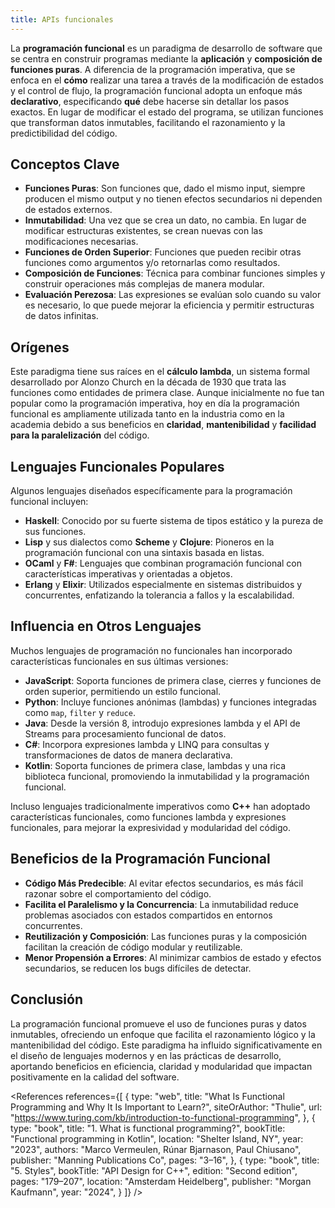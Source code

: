 ```yaml
---
title: APIs funcionales
---
```


<ReadingTime />

La **programación funcional** es un paradigma de desarrollo de software que se centra en construir programas mediante la **aplicación** y **composición de funciones puras**. A diferencia de la programación imperativa, que se enfoca en el **cómo** realizar una tarea a través de la modificación de estados y el control de flujo, la programación funcional adopta un enfoque más **declarativo**, especificando **qué** debe hacerse sin detallar los pasos exactos. En lugar de modificar el estado del programa, se utilizan funciones que transforman datos inmutables, facilitando el razonamiento y la predictibilidad del código.

## Conceptos Clave

- **Funciones Puras**: Son funciones que, dado el mismo input, siempre producen el mismo output y no tienen efectos secundarios ni dependen de estados externos.
- **Inmutabilidad**: Una vez que se crea un dato, no cambia. En lugar de modificar estructuras existentes, se crean nuevas con las modificaciones necesarias.
- **Funciones de Orden Superior**: Funciones que pueden recibir otras funciones como argumentos y/o retornarlas como resultados.
- **Composición de Funciones**: Técnica para combinar funciones simples y construir operaciones más complejas de manera modular.
- **Evaluación Perezosa**: Las expresiones se evalúan solo cuando su valor es necesario, lo que puede mejorar la eficiencia y permitir estructuras de datos infinitas.

## Orígenes

Este paradigma tiene sus raíces en el **cálculo lambda**, un sistema formal desarrollado por Alonzo Church en la década de 1930 que trata las funciones como entidades de primera clase. Aunque inicialmente no fue tan popular como la programación imperativa, hoy en día la programación funcional es ampliamente utilizada tanto en la industria como en la academia debido a sus beneficios en **claridad**, **mantenibilidad** y **facilidad para la paralelización** del código.

## Lenguajes Funcionales Populares

Algunos lenguajes diseñados específicamente para la programación funcional incluyen:

- **Haskell**: Conocido por su fuerte sistema de tipos estático y la pureza de sus funciones.
- **Lisp** y sus dialectos como **Scheme** y **Clojure**: Pioneros en la programación funcional con una sintaxis basada en listas.
- **OCaml** y **F#**: Lenguajes que combinan programación funcional con características imperativas y orientadas a objetos.
- **Erlang** y **Elixir**: Utilizados especialmente en sistemas distribuidos y concurrentes, enfatizando la tolerancia a fallos y la escalabilidad.

## Influencia en Otros Lenguajes

Muchos lenguajes de programación no funcionales han incorporado características funcionales en sus últimas versiones:

- **JavaScript**: Soporta funciones de primera clase, cierres y funciones de orden superior, permitiendo un estilo funcional.
- **Python**: Incluye funciones anónimas (lambdas) y funciones integradas como `map`, `filter` y `reduce`.
- **Java**: Desde la versión 8, introdujo expresiones lambda y el API de Streams para procesamiento funcional de datos.
- **C#**: Incorpora expresiones lambda y LINQ para consultas y transformaciones de datos de manera declarativa.
- **Kotlin**: Soporta funciones de primera clase, lambdas y una rica biblioteca funcional, promoviendo la inmutabilidad y la programación funcional.

Incluso lenguajes tradicionalmente imperativos como **C++** han adoptado características funcionales, como funciones lambda y expresiones funcionales, para mejorar la expresividad y modularidad del código.

## Beneficios de la Programación Funcional

- **Código Más Predecible**: Al evitar efectos secundarios, es más fácil razonar sobre el comportamiento del código.
- **Facilita el Paralelismo y la Concurrencia**: La inmutabilidad reduce problemas asociados con estados compartidos en entornos concurrentes.
- **Reutilización y Composición**: Las funciones puras y la composición facilitan la creación de código modular y reutilizable.
- **Menor Propensión a Errores**: Al minimizar cambios de estado y efectos secundarios, se reducen los bugs difíciles de detectar.

## Conclusión

La programación funcional promueve el uso de funciones puras y datos inmutables, ofreciendo un enfoque que facilita el razonamiento lógico y la mantenibilidad del código. Este paradigma ha influido significativamente en el diseño de lenguajes modernos y en las prácticas de desarrollo, aportando beneficios en eficiencia, claridad y modularidad que impactan positivamente en la calidad del software.

<References references={[
    {
        type: "web",
        title: "What Is Functional Programming and Why It Is Important to Learn?",
        siteOrAuthor: "Thulie",
        url: "https://www.turing.com/kb/introduction-to-functional-programming",
    },
    {
        type: "book",
        title: "1. What is functional programming?",
        bookTitle: "Functional programming in Kotlin",
        location: "Shelter Island, NY",
        year: "2023",
        authors: "Marco Vermeulen, Rúnar Bjarnason, Paul Chiusano",
        publisher: "Manning Publications Co",
        pages: "3–16",
    },
    {
        type: "book",
        title: "5. Styles",
        bookTitle: "API Design for C++",
        edition: "Second edition",
        pages: "179–207",
        location: "Amsterdam Heidelberg",
        publisher: "Morgan Kaufmann",
        year: "2024",
    }
]} />
